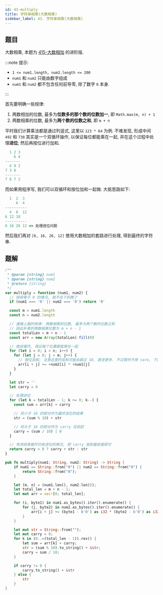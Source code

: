 ```yaml
---
id: 43-multiply
title: 字符串相乘(大数相乘)
sidebar_label: 43. 字符串相乘(大数相乘)
---
```


## 题目

大数相乘, 本题为 [415-大数相加](/leetcode/easy/415-add-string) 的进阶版.

:::note 提示:

- `1 <= num1.length, num2.length <= 200`
- `num1` 和 `num2` 只能由数字组成
- `num1` 和 `num2` 都不包含任何前导零, 除了数字 `0` 本身.

:::

首先要明确一些规律:

1. 两数相加的位数, 最多为**位数多的那个数的位数加一**, 即 `Math.max(m, n) + 1`
2. 两数相乘的位数, 最多为**两个数的位数之和**, 即 `m + n`

平时我们计算乘法都是通过列竖式, 这里以 `123 * 64` 为例. 不难发现, 形成中间 `492` 和 `738` 其实是一个双循环操作, 以保证每位都能乘在一起, 并在这个过程中处理**进位**; 然后再按位进行加和.

```ts
  1 2 3
    6 4
-------
  4 9 2
7 3 8
-------
7 8 7 2
```

而如果用程序写, 我们可以双循环和按位加和一起做. 大抵思路如下:

```ts
  1  2  3
     6  4
----------
  4  8  12
6 12 18
----------
6 16 26 12 => 处理进位问题
```

然后我们再对 `[6, 16, 26, 12]` 使用大数相加的套路进行处理, 得到最终的字符串.

## 题解


<Tabs>
  <TabItem value="JavaScript" label="JavaScript" default>

```js
/**
 * @param {string} num1
 * @param {string} num2
 * @return {string}
 */
var multiply = function (num1, num2) {
  // 排除等于 0 的情况, 就不往下折腾了
  if (num1 === '0' || num2 === '0') return '0'

  const m = num1.length
  const n = num2.length

  // 遵循上面的规律: 两数相乘的位数, 最多为两个数的位数之和
  // 因此朴素的两数相乘位数为 m + n - 1
  const totalLen = m + n - 1
  const arr = new Array(totalLen).fill(0)

  // 做双循环, 保证每个位置都能乘在一起
  for (let i = 0; i < n; i++) {
    for (let j = 0; j < m; j++) {
      // 按位加和, 注意这里的加和可能会超过 10, 甚至更多. 不过暂时不用 care, 下面再处理进位问题
      arr[i + j] += +num2[i] * +num1[j]
    }
  }

  let str = ''
  let carry = 0

  // 处理进位
  for (let k = totalLen - 1; k >= 0; k--) {
    const sum = arr[k] + carry

    // 将小于 10 的部分作为最终该位的结果
    str = (sum % 10) + str

    // 将大于 10 的部分作为 carry 往前赶
    carry = (sum / 10) | 0
  }

  // 考虑结束循环仍有进位的情况, 把 carry 放到最前面即可
  return carry > 0 ? carry + str : str
}
```

</TabItem>
<TabItem value="Rust" label="Rust">

```rust
pub fn multiply(num1: String, num2: String) -> String {
    if num1 == String::from("0") || num2 == String::from("0") {
        return String::from("0");
    }

    let (m, n) = (num1.len(), num2.len());
    let total_len = m + n - 1;
    let mut arr = vec![0; total_len];

    for (i, byte1) in num1.as_bytes().iter().enumerate() {
        for (j, byte2) in num2.as_bytes().iter().enumerate() {
            arr[i + j] += (byte1 - b'0') as i32 * (byte2 - b'0') as i32;
        }
    }

    let mut str = String::from("");
    let mut carry = 0;
    for k in (0..=(total_len - 1)).rev() {
        let sum = arr[k] + carry;
        str = (sum % 10).to_string() + &str;
        carry = sum / 10;
    }

    if carry != 0 {
        carry.to_string() + &str
    } else {
        str
    }
}
```

</TabItem>
</Tabs>
